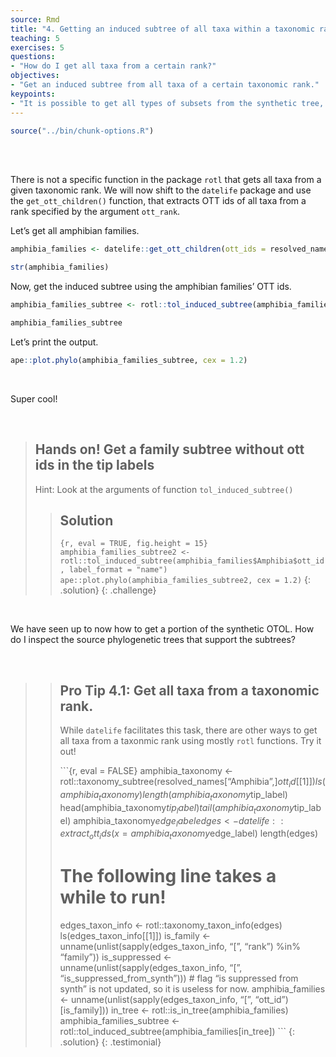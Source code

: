 ```yaml
---
source: Rmd
title: "4. Getting an induced subtree of all taxa within a taxonomic rank"
teaching: 5
exercises: 5
questions:
- "How do I get all taxa from a certain rank?"
objectives:
- "Get an induced subtree from all taxa of a certain taxonomic rank."
keypoints:
- "It is possible to get all types of subsets from the synthetic tree, as long as you can get the OTT ids!"
---
```

```r
source("../bin/chunk-options.R")
```

<br/>
<br/>

There is not a specific function in the package `rotl` that gets all taxa from a given taxonomic rank.
We will now shift to the `datelife` package and use the `get_ott_children()` function, that extracts OTT ids of all taxa from a rank specified by the argument `ott_rank`.

Let's get all amphibian families.

```r
amphibia_families <- datelife::get_ott_children(ott_ids = resolved_names["Amphibia",]$ott_id, ott_rank = "family")
```
```r
str(amphibia_families)
```
Now, get the induced subtree using the amphibian families' OTT ids.
```r
amphibia_families_subtree <- rotl::tol_induced_subtree(amphibia_families$Amphibia$ott_id)
```
```r
amphibia_families_subtree
```

Let's print the output.

```r
ape::plot.phylo(amphibia_families_subtree, cex = 1.2)
```
<br/>

Super cool!

<br/>


> ## Hands on! Get a family subtree without ott ids in the tip labels
>
> Hint: Look at the arguments of function `tol_induced_subtree()`
>
> > ## Solution
> >
> > ```{r, eval = TRUE, fig.height = 15}
> > amphibia_families_subtree2 <- rotl::tol_induced_subtree(amphibia_families$Amphibia$ott_id, label_format = "name")
> > ape::plot.phylo(amphibia_families_subtree2, cex = 1.2)
> > ```
> {: .solution}
{: .challenge}

<br/>

We have seen up to now how to get a portion of the synthetic OTOL. How do I inspect the source phylogenetic trees that support the subtrees?

<br/>

> > ## Pro Tip 4.1: Get all taxa from a taxonomic rank.
> >
> > While `datelife` facilitates this task, there are other ways to get all taxa from a taxonmic rank using mostly `rotl` functions. Try it out!
> >
> >
> > ```{r, eval = FALSE}
> > amphibia_taxonomy <- rotl::taxonomy_subtree(resolved_names["Amphibia",]$ott_id[[1]])
> > ls(amphibia_taxonomy)
> > length(amphibia_taxonomy$tip_label)
> > head(amphibia_taxonomy$tip_label)
> > tail(amphibia_taxonomy$tip_label)
> > amphibia_taxonomy$edge_label
> > edges <- datelife::extract_ott_ids(x=amphibia_taxonomy$edge_label)
> > length(edges)
> >
> > # The following line takes a while to run!
> >
> > edges_taxon_info <- rotl::taxonomy_taxon_info(edges)
> > ls(edges_taxon_info[[1]])
> > is_family <- unname(unlist(sapply(edges_taxon_info, "[", "rank") %in% "family"))
> > is_suppressed <- unname(unlist(sapply(edges_taxon_info, "[", "is_suppressed_from_synth")))
> > # flag "is suppressed from synth" is not updated, so it is useless for now.
> > amphibia_families <- unname(unlist(sapply(edges_taxon_info, "[", "ott_id")[is_family]))
> > in_tree <- rotl::is_in_tree(amphibia_families)
> > amphibia_families_subtree <- rotl::tol_induced_subtree(amphibia_families[in_tree])
> > ```
> {: .solution}
{: .testimonial}


<br/>
